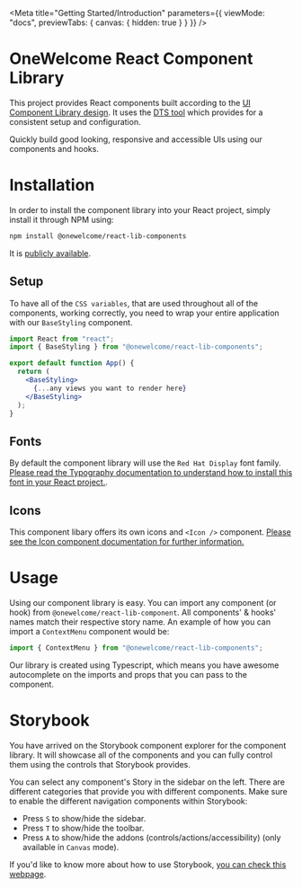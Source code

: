 
<Meta
  title="Getting Started/Introduction"
  parameters={{
    viewMode: "docs",
    previewTabs: {
      canvas: { hidden: true }
    }
  }}
/>

# OneWelcome React Component Library

This project provides React components built according to the [UI Component Library design](https://xd.adobe.com/view/1f7161d7-5ade-4e54-bb3d-6e4aa3a1d1a0-4a22/grid/). It uses the [DTS tool](https://weiran-zsd.github.io/dts-cli/) which provides for a consistent setup and configuration.

Quickly build good looking, responsive and accessible UIs using our components and hooks.

# Installation

In order to install the component library into your React project, simply install it through NPM using:

```bash
npm install @onewelcome/react-lib-components
```

It is [publicly available](https://www.npmjs.com/package/@onewelcome/react-lib-components).

## Setup

To have all of the `CSS variables`, that are used throughout all of the components, working correctly, you need to wrap your entire application with our `BaseStyling` component.

```jsx
import React from "react";
import { BaseStyling } from "@onewelcome/react-lib-components";

export default function App() {
  return (
    <BaseStyling>
      {...any views you want to render here}
    </BaseStyling>
  );
}
```

## Fonts

By default the component library will use the `Red Hat Display` font family. [Please read the Typography documentation to understand how to install this font in your React project.](/docs/stories-ui-typography--typography).

## Icons

This component libary offers its own icons and `<Icon />` component. [Please see the Icon component documentation for further information.](/docs/stories-ui-icon--icon)

# Usage

Using our component library is easy. You can import any component (or hook) from `@onewelcome/react-lib-component`. All components' & hooks' names match their respective story name. An example of how you can import a `ContextMenu` component would be:

```jsx
import { ContextMenu } from "@onewelcome/react-lib-components";
```

Our library is created using Typescript, which means you have awesome autocomplete on the imports and props that you can pass to the component.

# Storybook

You have arrived on the Storybook component explorer for the component library. It will showcase all of the components and you can fully control them using the controls that Storybook provides.

You can select any component's Story in the sidebar on the left. There are different categories that provide you with different components.
Make sure to enable the different navigation components within Storybook:

- Press `S` to show/hide the sidebar.
- Press `T` to show/hide the toolbar.
- Press `A` to show/hide the addons (controls/actions/accessibility) (only available in `Canvas` mode).

If you'd like to know more about how to use Storybook, [you can check this webpage](https://storybook.js.org/docs/react/get-started/browse-stories).
